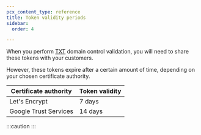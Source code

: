 ```yaml
---
pcx_content_type: reference
title: Token validity periods
sidebar:
  order: 4

---
```



When you perform [TXT](/cloudflare-for-platforms/cloudflare-for-saas/security/certificate-management/issue-and-validate/validate-certificates/txt/) domain control validation, you will need to share these tokens with your customers.

However, these tokens expire after a certain amount of time, depending on your chosen certificate authority.

| Certificate authority | Token validity |
| --------------------- | -------------- |
| Let's Encrypt         | 7 days         |
| Google Trust Services | 14 days        |

:::caution
 <Render file="dcv-invalid-token-situations" product="ssl" /> 
:::
